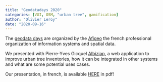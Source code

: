 ```yaml
---
title: "Geodatadays 2020"
categories: [VGI, OSM, "urban tree", gamification]
author: "Olivier Leroy"
date: "2020-09-16"
---
```


The [geodata days](https://www.geodatadays.fr/) are organized by the [Afigeo](https://www.afigeo.asso.fr/) the french professional organization of information systems and spatial data.  

We presented with Pierre-Yves Gicquel [Albiziap](https://albiziapp.univ-lemans.fr/login), a web application to improve urban tree inventories, how it can be integrated in other systems and what are some potential uses cases.   

Our presentation, in french, is available [HERE](https://codeberg.org/defuneste/presentations/src/branch/main/GeoDataDays_ol_2020/GeoDataDays_ol.pdf) in pdf!
